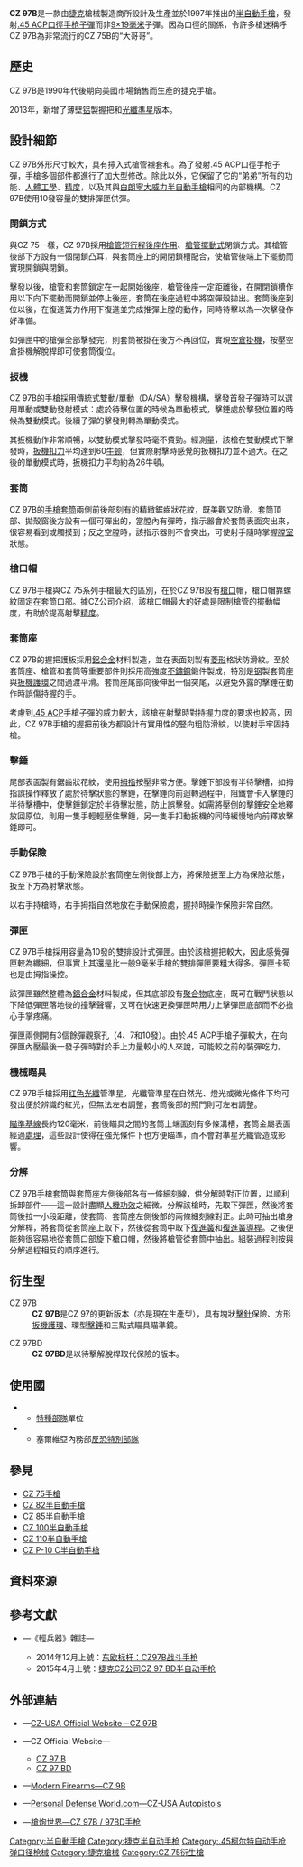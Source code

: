 {{noteTA
|G1=軍事
|G2=長度單位
|G3=Firearms
}}
{{Infobox Weapon
|name= {{Lang|en|CZ 97B}}
|image= File:CZ97B.jpg
|image_size= 300px
|caption= 早期型、具有手動保險的CZ 97B<ref>[http://lundestudio.com/2008SHOTShow/ Ken Lunde's Shot Show review page] {{webarchive|url=https://web.archive.org/web/20090530093307/http://lundestudio.com/2008SHOTShow/ |date=2009-05-30 }}</ref>
|origin= {{flagcountry|Czech Republic}}
|type= [[半自动手枪|半自动手枪]]
<!-- Type selection -->
|is_ranged= yes
|is_bladed= 
|is_explosive= 
|is_artillery= 
|is_vehicle= 
|is_missile= 
|is_UK= 
<!-- Service history -->
|service= 
|used_by= 參見[[#使用國|使用國]]
|wars= 
<!-- Production history -->
|designer= 庫斯基兄弟（Koucky Brothers）
|design_date= 1997年
|manufacturer= {{tsl|en|Česká zbrojovka Uherský Brod|烏爾斯基·布羅德兵工廠}}（CZ-UB）
|unit_cost= 
|production_date= 1997年—
|number= 
|variants= 
<!-- General specifications -->
|spec_label= 
|weight= 空槍：1,090[[克|克]]（38.45[[盎司|盎司]]，2.4[[磅|磅]]）
|length= 211[[毫米|毫米]]（8.31[[英寸|英寸]]）
|part_length= 122毫米（4.8英吋）
|width= 35毫米（1.4英吋）
|height= 150毫米（5.91英吋）
|diameter= 
|crew= 
<!-- Ranged weapon specifications -->
|cartridge= [[.45_ACP|.45 ACP]]
|caliber= 11.43毫米（.45英吋）
|barrels= 1根，[[碳鋼|碳鋼]]製，[[膛線|膛線]]採用[[膛線#錘鍛（Hammer_forge）|冷鍛法]]加工製成，無[[槍口|槍口]]裝置
|action= <div class="NavFrame collapsed" style="color: black; background-color: #FFFFFF; margin: 0 auto; padding: 0 10px; text-align: left;"><div class="NavHead" style="background-color: #FFFFFF; margin: 0 auto; padding: 0 10px; font-weight:normal;"></div><div class="NavContent" style="background-color: #FFFFFF; margin: 0 auto; padding: 0 10px;">
* [[後座作用|槍管短行程後座作用]]
* [[扳机|單／雙動]]
</div>
</div>
|mode= {{Link-en|半自動槍械|Semi-automatic firearm|半自動}}
|rate= 
|velocity= 
|energy= 
|range= 50[[米_(单位)|公尺]]（54.68[[码|码]]，164.04[[英尺|英尺]]）
|max_range= 
|feed= 10發可拆卸式雙排[[彈匣|彈匣]]
|sights= [[機械瞄具|機械瞄具]]：固定正方型缺口式[[照門|照門]]及片狀[[照準器|準星]]（三点式，連[[熒|熒]]光點以便夜間瞄準）
<!-- 火炮規格 -->
|breech= 
|recoil= 
|carriage= 
|elevation= 
|traverse= 
<!-- 刃器規格 --> 
|blade_type= 
|hilt_type= 
|sheath_type= 
|head_type= 
|haft_type= 
<!-- 爆炸物內填炸藥規格 --> 
|filling= 
|filling_weight= 
|detonation= 
|yield= 
<!-- 車輛/飛彈 規格 -->
|armour= 
|primary_armament= 
|secondary_arament= 
|engine= 
|engine_power= 
|transmission= 
|payload_capacity= 
|fuel_capacity= 
|pw_ratio= 
|suspension= 
|clearance= 
|vehicle_range= 
|speed= 
|guidance= 
|steering= 
<!-- Missiles only -->
|wingspan= 
|propellant= 
|ceiling= 
|altitude= 
|depth= 
|boost= 
|accuracy= 
|launch_platform= 
|transport= 
}}

'''CZ 97B'''是一款由[[捷克|捷克]]槍械製造商{{tsl|en|Česká zbrojovka Uherský Brod|烏爾斯基·布羅德兵工廠}}所設計及生產並於1997年推出的[[半自動手槍|半自動手槍]]，發射[[.45_ACP|.45 ACP]][[口徑|口徑]][[手枪|手枪]][[子彈|子彈]]而非[[9×19mm魯格彈|9×19毫米]]子彈。因為口徑的關係，令許多槍迷稱呼CZ 97B為非常流行的CZ 75B的“大哥哥”。

== 歷史 ==
CZ 97B是1990年代後期向美國市場銷售而生產的捷克手槍。

2013年，新增了薄壁[[铝|铝]]製握把和[[光導纖維|光纖]][[照準器|準星]]版本。

== 設計細節 ==
CZ 97B外形尺寸較大，具有擰入式槍管襯套和{{Link-en|上膛指示器|Safety (firearms)#Loaded chamber indicator}}。為了發射.45 ACP口徑手枪子彈，手槍多個部件都進行了加大型修改。除此以外，它保留了它的“弟弟”所有的功能、[[人因工程学|人體工學]]、[[测量精度|精度]]，以及其與[[白朗寧大威力半自動手槍|白朗寧大威力半自動手槍]]相同的內部機構。CZ 97B使用10發容量的雙排彈匣供彈。

=== 閉鎖方式 ===
與CZ 75一樣，CZ 97B採用[[後座作用|槍管短行程後座作用]]、[[槍管擺動式|槍管擺動式]]閉鎖方式。其槍管後部下方設有一個閉鎖凸耳，與套筒座上的開閉鎖槽配合，使槍管後端上下擺動而實現開鎖與閉鎖。

擊發以後，槍管和套筒鎖定在一起開始後座，槍管後座一定距離後，在開閉鎖槽作用以下向下擺動而開鎖並停止後座，套筒在後座過程中將空彈殼拋出。套筒後座到位以後，在復進簧力作用下復進並完成推彈上膛的動作，同時{{Link-en|擊錘|Hammer (firearms)}}待擊以為一次擊發作好準備。

如彈匣中的槍彈全部擊發完，則套筒被掛在後方不再回位，實現[[空倉掛機|空倉掛機]]，按壓空倉掛機解脫桿即可使套筒復位。

=== 扳機 ===
CZ 97B的手槍採用傳統式雙動/單動（DA/SA）擊發機構，擊發首發子彈時可以選用單動或雙動發射模式：{{Link-en|擊錘|Hammer (firearms)}}處於待擊位置的時候為單動模式，擊錘處於擊發位置的時候為雙動模式。後續子彈的擊發則轉為單動模式。

其扳機動作非常順暢，以雙動模式擊發時毫不費勁。經測量，該槍在雙動模式下擊發時，[[扳機扣力|扳機扣力]]平均達到60[[牛顿|牛顿]]，但實際射擊時感覺的扳機扣力並不過大。在之後的單動模式時，扳機扣力平均約為26牛頓。

=== 套筒 ===
CZ 97B的[[手槍套筒|手槍套筒]]兩側前後部刻有的精緻鋸齒狀花紋，既美觀又防滑。套筒頂部、拋殼窗後方設有一個可彈出的{{Link-en|上膛指示器|Safety (firearms)#Loaded chamber indicator}}，當膛內有彈時，指示器會於套筒表面突出來，很容易看到或觸摸到；反之空膛時，該指示器則不會突出，可使射手隨時掌握[[膛室|膛室]]狀態。

=== 槍口帽 ===
CZ 97B手槍與CZ 75系列手槍最大的區別，在於CZ 97B設有[[槍口|槍口]]帽，槍口帽靠螺紋固定在套筒口部。據CZ公司介紹，該槍口帽最大的好處是限制槍管的擺動幅度，有助於提高射擊[[测量精度|精度]]。

=== 套筒座 ===
CZ 97B的握把護板採用[[鋁合金|鋁合金]]材料製造，並在表面刻製有[[菱形|菱形]]格狀防滑紋。至於套筒座、槍管和套筒等重要部件則採用高強度[[不鏽鋼|不鏽鋼]]鍛件製成，特別是[[钢|钢]]製套筒座與[[扳機護環|扳機護環]]之間過渡平滑。套筒座尾部向後伸出一個突尾，以避免外露的擊錘在動作時誤傷持握的手。

考慮到[[.45_ACP|.45 ACP]]手槍子彈的威力較大，該槍在射擊時對持握力度的要求也較高，因此，CZ 97B手槍的握把前後方都設計有實用性的豎向粗防滑紋，以使射手牢固持槍。

=== 擊錘 ===
{{Link-en|擊錘|Hammer (firearms)}}尾部表面製有鋸齒狀花紋，使用[[拇指|拇指]]按壓非常方便。擊錘下部設有半待擊槽，如拇指誤操作釋放了處於待擊狀態的擊錘，在擊錘向前迴轉過程中，阻鐵會卡入擊錘的半待擊槽中，使擊錘鎖定於半待擊狀態，防止誤擊發。如需將壓倒的擊錘安全地釋放回原位，則用一隻手輕輕壓住擊錘，另一隻手扣動扳機的同時緩慢地向前釋放擊錘即可。

=== 手動保險 ===
CZ 97B手槍的手動保險設於套筒座左側後部上方，將保險扳至上方為保險狀態，扳至下方為射擊狀態。

以右手持槍時，右手拇指自然地放在手動保險處，握持時操作保險非常自然。

=== 彈匣 ===
CZ 97B手槍採用容量為10發的雙排設計式彈匣。由於該槍握把較大，因此感覺彈匣較為纖細，但事實上其還是比一般9毫米手槍的雙排彈匣要粗大得多。彈匣卡筍也是由拇指操控。

該彈匣雖然整體為[[鋁合金|鋁合金]]材料製成，但其底部設有[[聚合物|聚合物]]底座，既可在戰鬥狀態以下降低彈匣落地後的撞擊聲響，又可在快速更換彈匣時用力上擊彈匣底部而不必擔心手掌疼痛。

彈匣兩側開有3個餘彈觀察孔（4、7和10發）。由於.45 ACP手槍子彈較大，在向彈匣內壓最後一發子彈時對於手上力量較小的人來說，可能較之前的裝彈吃力。

=== 機械瞄具 ===
CZ 97B手槍採用[[红色|红色]][[光導纖維|光纖]]管準星，光纖管準星在自然光、燈光或微光條件下均可發出便於辨識的紅光，但無法左右調整，套筒後部的照門則可左右調整。

[[瞄準基線|瞄準基線]]長約120毫米，前後瞄具之間的套筒上端面刻有多條溝槽，套筒金屬表面經過{{Link-en|塗料光澤|Paint sheen|啞光}}[[表面處理|處理]]，這些設計使得在強光條件下也方便瞄準，而不會對準星光纖管造成影響。

=== 分解 ===
CZ 97B手槍套筒與套筒座左側後部各有一條細刻線，供分解時對正位置，以順利拆卸部件――這一設計盡顯[[人因工程学|人機功效]]之細微。分解該槍時，先取下彈匣，然後將套筒後拉一小段距離，使套筒、套筒座左側後部的兩條細刻線對正。此時可抽出槍身分解桿，將套筒從套筒座上取下，然後從套筒中取下[[復進簧|復進簧]]和[[復進簧導桿|復進簧導桿]]。之後便能夠很容易地從套筒口部旋下槍口帽，然後將槍管從套筒中抽出。組裝過程則按與分解過程相反的順序進行。

== 衍生型 ==
; CZ 97B
: '''CZ 97B'''是CZ 97的更新版本（亦是現在生產型），具有塊狀[[撞針|擊針]]保險、方形[[扳機護環|扳機護環]]、環型[[擊錘|擊錘]]和三點式瞄具瞄準鏡。

; CZ 97BD
: '''CZ 97BD'''是以待擊解脫桿取代保險的版本。

== 使用國 ==
* {{flagcountry|Czech Republic}}
** [[特種部隊|特種部隊]]單位
* {{flagcountry|Serbia}}
** 塞爾維亞內務部[[塞尔维亚反恐特别部队|反恐特別部隊]]

== 參見 ==
* [[CZ_75手槍|CZ 75手槍]]
* [[CZ_82半自動手槍|CZ 82半自動手槍]]
* [[CZ_85半自動手槍|CZ 85半自動手槍]]
* [[CZ_100半自動手槍|CZ 100半自動手槍]]
* [[CZ_110半自動手槍|CZ 110半自動手槍]]
* [[CZ_P-10_C半自動手槍|CZ P-10 C半自動手槍]]

== 資料來源 ==
<div class="references-small">
<references />
</div>

== 參考文獻 ==
* {{zh-hans icon}}—《輕兵器》雜誌—
** 2014年12月上號：[https://archive.is/20150114010414/http://gdwap.dooland.com/article.php?id=546000 东欧标杆：CZ97B战斗手枪]
** 2015年4月上號：[http://mall.cnki.net/magazine/Article/QBQI201507020.htm 捷克CZ公司CZ 97 BD半自动手枪]{{Wayback|url=http://mall.cnki.net/magazine/Article/QBQI201507020.htm |date=20190215183728 }}

== 外部連結 ==
{{commonscat|CZ 97B}}
* {{en icon}}—[https://web.archive.org/web/20140417050307/http://www.cz-usa.com/products/view/cz-97-b/ CZ-USA Official Website－CZ 97B]
* {{en icon}}—CZ Official Website—
** [https://web.archive.org/web/20150212065118/http://www.czub.cz/en/catalog/79-pistols-cz/PST/CZ_97_B.aspx CZ 97 B]
** [https://web.archive.org/web/20150221194038/http://www.czub.cz/en/catalog/79-pistols-cz/PST/CZ_97_BD.aspx CZ 97 BD]
* {{en icon}}—[http://world.guns.ru/handguns/hg/chex/cz-97-e.html Modern Firearms—CZ 9B]{{Wayback|url=http://world.guns.ru/handguns/hg/chex/cz-97-e.html |date=20141220063112 }}
* {{en icon}}—[http://www.personaldefenseworld.com/2013/07/cz-usa-autopistols/#cz-97 Personal Defense World.com—CZ-USA Autopistols]{{Wayback|url=http://www.personaldefenseworld.com/2013/07/cz-usa-autopistols/#cz-97 |date=20151117165159 }}
* {{zh-hans icon}}—[http://pewpewpew.work/czech/cz75/cz97b.htm 槍炮世界—CZ 97B / 97BD手枪] {{Wayback|url=http://pewpewpew.work/czech/cz75/cz97b.htm |date=20200919131257 }}

{{捷克兵工廠槍械}}

[[Category:半自動手槍|Category:半自動手槍]]
[[Category:捷克半自动手枪|Category:捷克半自动手枪]]
[[Category:.45柯尔特自动手枪弹口径枪械|Category:.45柯尔特自动手枪弹口径枪械]]
[[Category:捷克槍械|Category:捷克槍械]]
[[Category:CZ_75衍生槍|Category:CZ 75衍生槍]]